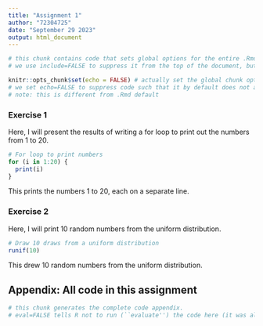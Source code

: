 ```yaml
---
title: "Assignment 1"
author: "72304725"
date: "September 29 2023"
output: html_document
---
```


```r
# this chunk contains code that sets global options for the entire .Rmd. 
# we use include=FALSE to suppress it from the top of the document, but it will still appear in the appendix. 

knitr::opts_chunk$set(echo = FALSE) # actually set the global chunk options. 
# we set echo=FALSE to suppress code such that it by default does not appear throughout the document. 
# note: this is different from .Rmd default
```

### Exercise 1

Here, I will present the results of writing a for loop to print out the numbers from 1 to 20.

```r

# For loop to print numbers
for (i in 1:20) {
  print(i)
}

```

This prints the numbers 1 to 20, each on a separate line.

### Exercise 2

Here, I will print 10 random numbers from the uniform distribution. 

```r

# Draw 10 draws from a uniform distribution
runif(10)

```

This drew 10 random numbers from the uniform distribution.

## Appendix: All code in this assignment

```r
# this chunk generates the complete code appendix. 
# eval=FALSE tells R not to run (``evaluate'') the code here (it was already run before).
```
